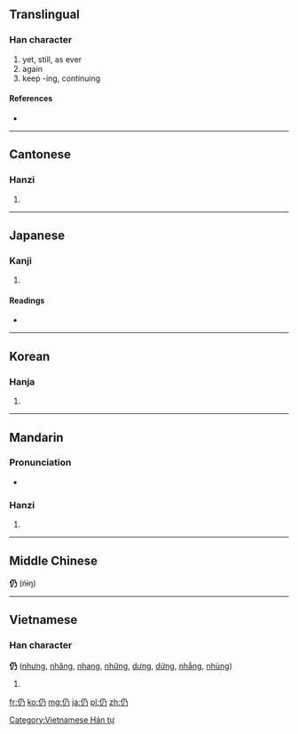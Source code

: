 ==Translingual==

===Han character===
{{Han char|rn=9|rad=人|as=02|sn=4|four=2722<sub>7</sub>|canj=人弓竹尸 (ONHS)}}

# yet, still, as ever
# again
# keep -ing, continuing

====References====
* {{Han ref|kx=0092.020|dkj=00361|dj=0194.060|hdz=10110.030|uh=4ECD|ud=20173|bh=A4B4|bd=42164}}

----

==Cantonese==

===Hanzi===
{{yue-hanzi|jyut=|y=ying4}}

# {{defn|lang=yue|sort=人02}}

----

==Japanese==

===Kanji===
{{ja-kanji|grade=|rs=人02}}

# {{defn|lang=ja|sort=人02}}

====Readings====
* {{ja-readings|on=[[じょう]] (jō), [[にょう]] (nyō)|kun=[[よる]] (yoru), [[しきりに]] (shikirini), [[なお]] (nao)}}

----

==Korean==

===Hanja===
{{ko-hanja|hangeul=잉|rv=ing|mr=ing}}

# {{defn|lang=ko|sort=人02}}

----

==Mandarin==

===Pronunciation===
* {{audio|Zh-réng.ogg|Audio}}

===Hanzi===
{{cmn-hanzi|pin=[[réng]] ([[reng2]])|wg=jeng<sup>2</sup>}}

# {{defn|lang=cmn|sort=人02}}

----

==Middle Chinese==
'''仍''' (ńɨŋ)

----

==Vietnamese==

===Han character===
'''仍''' ([[nhưng]], [[nhăng]], [[nhang]], [[những]], [[dưng]], [[dừng]], [[nhẳng]], [[nhùng]])

# {{defn|lang=vi}}

[[Category:Vietnamese Hán tự]]

[[fr:仍]]
[[ko:仍]]
[[mg:仍]]
[[ja:仍]]
[[pl:仍]]
[[zh:仍]]